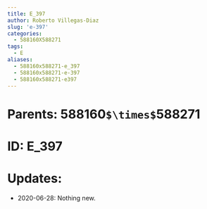 ```yaml
---
title: E_397
author: Roberto Villegas-Diaz
slug: 'e-397'
categories:
  - 588160X588271
tags:
  - E
aliases:
  - 588160x588271-e_397
  - 588160x588271-e-397
  - 588160x588271-e397
---
```


# **Parents**: 588160`$\times$`588271
# **ID**: E_397
# **Updates**: 
 - 2020-06-28: Nothing new.

